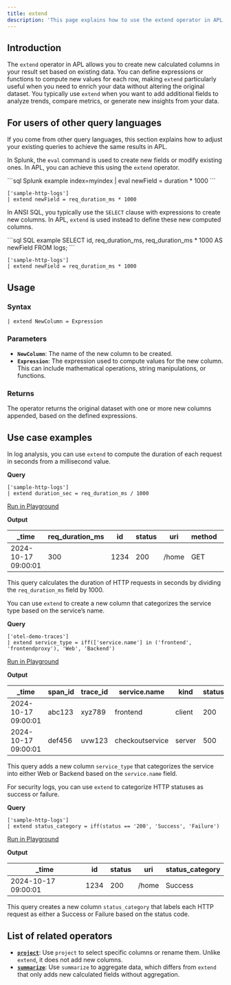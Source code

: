 ```yaml
---
title: extend
description: 'This page explains how to use the extend operator in APL.'
---
```


## Introduction

The `extend` operator in APL allows you to create new calculated columns in your result set based on existing data. You can define expressions or functions to compute new values for each row, making `extend` particularly useful when you need to enrich your data without altering the original dataset. You typically use `extend` when you want to add additional fields to analyze trends, compare metrics, or generate new insights from your data.

## For users of other query languages

If you come from other query languages, this section explains how to adjust your existing queries to achieve the same results in APL.

<AccordionGroup>
<Accordion title="Splunk SPL users">

In Splunk, the `eval` command is used to create new fields or modify existing ones. In APL, you can achieve this using the `extend` operator.

<CodeGroup>
```sql Splunk example
index=myindex
| eval newField = duration * 1000
```

```kusto APL equivalent
['sample-http-logs']
| extend newField = req_duration_ms * 1000
```
</CodeGroup>

</Accordion>
<Accordion title="ANSI SQL users">

In ANSI SQL, you typically use the `SELECT` clause with expressions to create new columns. In APL, `extend` is used instead to define these new computed columns.

<CodeGroup>
```sql SQL example
SELECT id, req_duration_ms, req_duration_ms * 1000 AS newField FROM logs;
```

```kusto APL equivalent
['sample-http-logs']
| extend newField = req_duration_ms * 1000
```
</CodeGroup>

</Accordion>
</AccordionGroup>

## Usage

### Syntax

```kusto
| extend NewColumn = Expression
```

### Parameters

- **`NewColumn`**: The name of the new column to be created.
- **`Expression`**: The expression used to compute values for the new column. This can include mathematical operations, string manipulations, or functions.

### Returns

The operator returns the original dataset with one or more new columns appended, based on the defined expressions.

## Use case examples

<Tabs>
<Tab title="Log analysis">

In log analysis, you can use `extend` to compute the duration of each request in seconds from a millisecond value.

**Query**

```kusto
['sample-http-logs'] 
| extend duration_sec = req_duration_ms / 1000
```

[Run in Playground](https://play.axiom.co/axiom-play-qf1k/explorer?initForm=%7B%22apl%22%3A%22%5B%27sample-http-logs%27%5D%20%7C%20extend%20duration_sec%20%3D%20req_duration_ms%20%2F%201000%22%7D)

**Output**

| _time              | req_duration_ms | id   | status | uri          | method | geo.city | geo.country | duration_sec |
|--------------------|-----------------|------|--------|--------------|--------|----------|-------------|--------------|
| 2024-10-17 09:00:01| 300             | 1234 | 200    | /home        | GET    | London   | UK          | 0.3          |

This query calculates the duration of HTTP requests in seconds by dividing the `req_duration_ms` field by 1000.

</Tab>
<Tab title="OpenTelemetry traces">

You can use `extend` to create a new column that categorizes the service type based on the service’s name.

**Query**

```kusto
['otel-demo-traces'] 
| extend service_type = iff(['service.name'] in ('frontend', 'frontendproxy'), 'Web', 'Backend')
```

[Run in Playground](https://play.axiom.co/axiom-play-qf1k/explorer?initForm=%7B%22apl%22%3A%22%5B%27otel-demo-traces%27%5D%20%7C%20extend%20service_type%20%3D%20iff%28%5B%27service.name%27%5D%20in%20%28%27frontend%27%2C%20%27frontendproxy%27%29%2C%20%27Web%27%2C%20%27Backend%27%29%22%7D)

**Output**

| _time              | span_id | trace_id | service.name      | kind    | status_code | service_type |
|--------------------|---------|----------|-------------------|---------|-------------|--------------|
| 2024-10-17 09:00:01| abc123  | xyz789   | frontend          | client  | 200         | Web          |
| 2024-10-17 09:00:01| def456  | uvw123   | checkoutservice   | server  | 500         | Backend      |

This query adds a new column `service_type` that categorizes the service into either Web or Backend based on the `service.name` field.
</Tab>
<Tab title="Security logs">

For security logs, you can use `extend` to categorize HTTP statuses as success or failure.

**Query**

```kusto
['sample-http-logs'] 
| extend status_category = iff(status == '200', 'Success', 'Failure')
```

[Run in Playground](https://play.axiom.co/axiom-play-qf1k/explorer?initForm=%7B%22apl%22%3A%22%5B%27sample-http-logs%27%5D%20%7C%20extend%20status_category%20%3D%20iff%28status%20%3D%3D%20%27200%27%2C%20%27Success%27%2C%20%27Failure%27%29%22%7D)

**Output**

| _time              | id   | status | uri          | status_category |
|--------------------|------|--------|--------------|-----------------|
| 2024-10-17 09:00:01| 1234 | 200    | /home        | Success         |

This query creates a new column `status_category` that labels each HTTP request as either a Success or Failure based on the status code.

</Tab>
</Tabs>

## List of related operators

- [**`project`**](/apl/tabular-operators/project-operator): Use `project` to select specific columns or rename them. Unlike `extend`, it does not add new columns.
- [**`summarize`**](/apl/tabular-operators/summarize-operator): Use `summarize` to aggregate data, which differs from `extend` that only adds new calculated fields without aggregation.